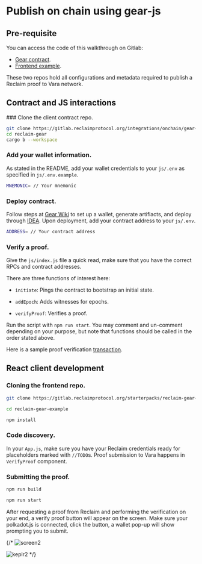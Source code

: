 


# Publish on chain using gear-js

## Pre-requisite

You can access the code of this walkthrough on Gitlab:

- [Gear contract](https://gitlab.reclaimprotocol.org/integrations/onchain/gear-sdk).
- [Frontend example](https://gitlab.reclaimprotocol.org/starterpacks/reclaim-gear-example).

These two repos hold all configurations and metadata required to publish a Reclaim proof to Vara network.

## Contract and JS interactions

<Steps>
### Clone the client contract repo.

```bash copy
git clone https://gitlab.reclaimprotocol.org/integrations/onchain/gear-sdk
cd reclaim-gear
cargo b --workspace
```

### Add your wallet information.

As stated in the README, add your wallet credentials to your `js/.env` as specified in `js/.env.example`.

```bash copy
MNEMONIC= // Your mnemonic
```

### Deploy contract.
Follow steps at [Gear Wiki](https://wiki.gear-tech.io/docs/getting-started-in-5-minutes) to set up a wallet, generate artifiacts, and deploy through [IDEA](idea.gear-tech.io).
Upon deployment, add your contract address to your `js/.env`.

```bash copy
ADDRESS= // Your contract address
``` 

### Verify a proof.

Give the `js/index.js` file a quick read, make sure that you have the correct RPCs and contract addresses.

There are three functions of interest here:

- `initiate`: Pings the contract to bootstrap an initial state.

- `addEpoch`: Adds witnesses for epochs.

- `verifyProof`: Verifies a proof.

Run the script with `npm run start`. You may comment and un-comment depending on your purpose, but note that functions should be called in the order stated above.


</Steps>


Here is a sample proof verification [transaction](https://idea.gear-tech.io/messages/0x0635ac7face036c37297e74a6a86c4a3be18019b60fcdfccf1af84b0ca10c771?node=wss%3A%2F%2Ftestnet.vara.network).

## React client development
<Steps>

### Cloning the frontend repo.

```bash
git clone https://gitlab.reclaimprotocol.org/starterpacks/reclaim-gear-example.git

cd reclaim-gear-example

npm install
```

### Code discovery.
In your `App.js`, make sure you have your Reclaim credentials ready for placeholders marked with ```//TODO```s. Proof submission to Vara happens in `VerifyProof` component.
### Submitting the proof.

```bash
npm run build

npm run start
```
After requesting a proof from Reclaim and performing the verification on your end, a verify proof button will appear on the screen.
Make sure your polkadot.js is connected, click the button, a wallet pop-up will show prompting you to submit.

{/* ![screen2](/screen2.png)


![keplr2](/keplr2.png) */}

</Steps>

